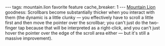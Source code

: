 ---
tags: mountain.lion favorite feature
cache_breaker: 1
---
[[Mountain Lion]] goodness: Scrollbars become substantially thicker when you interact with them (the dynamic is a little clunky &mdash; you effectively have to scroll a little first and then move the pointer over the scrollbar; you can't just do the two-finger tap because that will be interpreted as a right-click, and you can't just hover the pointer over the edge of the scroll area either &mdash; but it's still a massive improvement).
